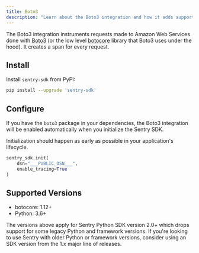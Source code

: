 ```yaml
---
title: Boto3
description: "Learn about the Boto3 integration and how it adds support for the Boto3 and botocore libraries."
---
```


The Boto3 integration instruments requests made to Amazon Web Services done with [Boto3](https://boto3.amazonaws.com/v1/documentation/api/latest/index.html) (or the low level [botocore](https://github.com/boto/botocore) library that Boto3 uses under the hood). It creates a span for every request.

## Install

Install `sentry-sdk` from PyPI:

```bash
pip install --upgrade 'sentry-sdk'
```

## Configure

If you have the `boto3` package in your dependencies, the Boto3 integration will be enabled automatically when you initialize the Sentry SDK.

Initialization should happen as early as possible in your application's lifecycle.

<SignInNote />

```python
sentry_sdk.init(
    dsn="___PUBLIC_DSN___",
    enable_tracing=True
)
```

## Supported Versions

- botocore: 1.12+
- Python: 3.6+

<Note>

The versions above apply for Sentry Python SDK version 2.0+ which drops support for some legacy Python and framework versions. If you're looking to use Sentry with older Python or framework versions, consider using an SDK version from the 1.x major line of releases.

</Note>
